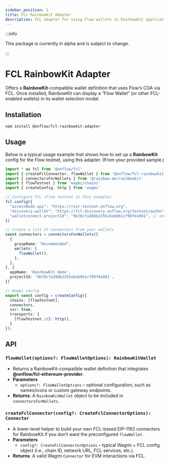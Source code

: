 ```yaml
---
sidebar_position: 1
title: FCL Rainbowkit Adapter
description: FCL adapter for using Flow wallets in RainbowKit applications.
---
```


:::info

This package is currently in alpha and is subject to change.

:::

# FCL RainbowKit Adapter

Offers a **RainbowKit**-compatible wallet definition that uses Flow’s COA via FCL. Once installed, RainbowKit can display a “Flow Wallet” (or other FCL-enabled wallets) in its wallet selection modal.

## Installation

```bash
npm install @onflow/fcl-rainbowkit-adapter
```

## Usage

Below is a typical usage example that shows how to set up a **RainbowKit** config for the Flow testnet, using this adapter. (From your provided sample.)

```ts
import * as fcl from '@onflow/fcl'
import { createFclConnector, flowWallet } from '@onflow/fcl-rainbowkit-adapter'
import { connectorsForWallets } from '@rainbow-me/rainbowkit'
import { flowTestnet } from 'wagmi/chains'
import { createConfig, http } from 'wagmi'

// Configure FCL (Flow testnet in this example)
fcl.config({
  "accessNode.api": "https://rest-testnet.onflow.org",
  "discovery.wallet": "https://fcl-discovery.onflow.org/testnet/authn",
  "walletconnect.projectId": "9b70cfa398b2355a5eb9b1cf99f4a981", // example WC projectId
})

// Create a list of connectors from your wallets
const connectors = connectorsForWallets([
  {
    groupName: "Recommended",
    wallets: [
      flowWallet(),
    ],
  },
], {
  appName: 'RainbowKit demo',
  projectId: '9b70cfa398b2355a5eb9b1cf99f4a981',
})

// Wagmi config
export const config = createConfig({
  chains: [flowTestnet],
  connectors,
  ssr: true,
  transports: {
    [flowTestnet.id]: http(),
  }
});
```

## API

### `flowWallet(options?: FlowWalletOptions): RainbowKitWallet`

- Returns a RainbowKit-compatible wallet definition that integrates **@onflow/fcl-ethereum-provider**.
- **Parameters**
    - `options?: FlowWalletOptions` – optional configuration, such as names/icons or custom gateway endpoints.
- **Returns**: A `RainbowKitWallet` object to be included in `connectorsForWallets`.

### `createFclConnector(config?: CreateFclConnectorOptions): Connector`

- A lower-level helper to build your own FCL-based EIP-1193 connectors for RainbowKit if you don’t want the preconfigured `flowWallet`.
- **Parameters**
    - `config?: CreateFclConnectorOptions` – typical Wagmi + FCL config object (i.e., chain ID, network URL, FCL services, etc.).
- **Returns**: A valid Wagmi `Connector` for EVM interactions via FCL.
